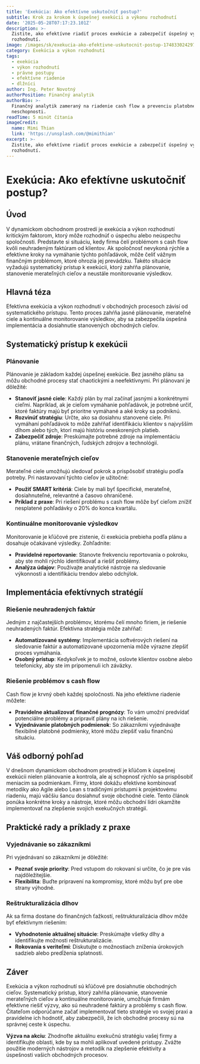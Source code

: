 ```yaml
---
title: 'Exekúcia: Ako efektívne uskutočniť postup?'
subtitle: Krok za krokom k úspešnej exekúcii a výkonu rozhodnutí
date: '2025-05-28T07:17:23.101Z'
description: >-
  Zistite, ako efektívne riadiť proces exekúcie a zabezpečiť úspešný výkon
  rozhodnutí.
image: /images/sk/exekucia-ako-efektivne-uskutocnit-postup-1748330242975.jpg
category: Exekúcia a výkon rozhodnutí
tags:
  - exekúcia
  - výkon rozhodnutí
  - právne postupy
  - efektívne riadenie
  - dlžníci
author: Ing. Peter Novotný
authorPosition: Finančný analytik
authorBio: >-
  Finančný analytik zameraný na riadenie cash flow a prevenciu platobnej
  neschopnosti.
readTime: 5 minút čítania
imageCredit:
  name: Mimi Thian
  link: 'https://unsplash.com/@mimithian'
excerpt: >-
  Zistite, ako efektívne riadiť proces exekúcie a zabezpečiť úspešný výkon
  rozhodnutí.
---
```

# Exekúcia: Ako efektívne uskutočniť postup?

## Úvod

V dynamickom obchodnom prostredí je exekúcia a výkon rozhodnutí kritickým faktorom, ktorý môže rozhodnúť o úspechu alebo neúspechu spoločnosti. Predstavte si situáciu, kedy firma čelí problémom s cash flow kvôli neuhradeným faktúram od klientov. Ak spoločnosť nevykoná rýchle a efektívne kroky na vymáhanie týchto pohľadávok, môže čeliť vážnym finančným problémom, ktoré ohrozia jej prevádzku. Takéto situácie vyžadujú systematický prístup k exekúcii, ktorý zahŕňa plánovanie, stanovenie merateľných cieľov a neustále monitorovanie výsledkov.

## Hlavná téza

Efektívna exekúcia a výkon rozhodnutí v obchodných procesoch závisí od systematického prístupu. Tento proces zahŕňa jasné plánovanie, merateľné ciele a kontinuálne monitorovanie výsledkov, aby sa zabezpečila úspešná implementácia a dosiahnutie stanovených obchodných cieľov.

## Systematický prístup k exekúcii

### Plánovanie

Plánovanie je základom každej úspešnej exekúcie. Bez jasného plánu sa môžu obchodné procesy stať chaotickými a neefektívnymi. Pri plánovaní je dôležité:

- **Stanoviť jasné ciele**: Každý plán by mal začínať jasnými a konkrétnymi cieľmi. Napríklad, ak je cieľom vymáhanie pohľadávok, je potrebné určiť, ktoré faktúry majú byť prioritne vymáhané a aké kroky sa podniknú.
- **Rozvinúť stratégiu**: Určte, ako sa dosiahnu stanovené ciele. Pri vymáhaní pohľadávok to môže zahŕňať identifikáciu klientov s najvyšším dlhom alebo tých, ktorí majú históriu oneskorených platieb.
- **Zabezpečiť zdroje**: Preskúmajte potrebné zdroje na implementáciu plánu, vrátane finančných, ľudských zdrojov a technológií.

### Stanovenie merateľných cieľov

Merateľné ciele umožňujú sledovať pokrok a prispôsobiť stratégiu podľa potreby. Pri nastavovaní týchto cieľov je užitočné:

- **Použiť SMART kritériá**: Ciele by mali byť špecifické, merateľné, dosiahnuteľné, relevantné a časovo ohraničené.
- **Príklad z praxe**: Pri riešení problému s cash flow môže byť cieľom znížiť nesplatené pohľadávky o 20% do konca kvartálu.

### Kontinuálne monitorovanie výsledkov

Monitorovanie je kľúčové pre zistenie, či exekúcia prebieha podľa plánu a dosahuje očakávané výsledky. Zohľadnite:

- **Pravidelné reportovanie**: Stanovte frekvenciu reportovania o pokroku, aby ste mohli rýchlo identifikovať a riešiť problémy.
- **Analýza údajov**: Používajte analytické nástroje na sledovanie výkonnosti a identifikáciu trendov alebo odchýlok.

## Implementácia efektívnych stratégií

### Riešenie neuhradených faktúr

Jedným z najčastejších problémov, ktorému čelí mnoho firiem, je riešenie neuhradených faktúr. Efektívna stratégia môže zahŕňať:

- **Automatizované systémy**: Implementácia softvérových riešení na sledovanie faktúr a automatizované upozornenia môže výrazne zlepšiť proces vymáhania.
- **Osobný prístup**: Kedykoľvek je to možné, oslovte klientov osobne alebo telefonicky, aby ste im pripomenuli ich záväzky.

### Riešenie problémov s cash flow

Cash flow je krvný obeh každej spoločnosti. Na jeho efektívne riadenie môžete:

- **Pravidelne aktualizovať finančné prognózy**: To vám umožní predvídať potenciálne problémy a pripraviť plány na ich riešenie.
- **Vyjednávanie platobných podmienok**: So zákazníkmi vyjednávajte flexibilné platobné podmienky, ktoré môžu zlepšiť vašu finančnú situáciu.

## Váš odborný pohľad

V dnešnom dynamickom obchodnom prostredí je kľúčom k úspešnej exekúcii nielen plánovanie a kontrola, ale aj schopnosť rýchlo sa prispôsobiť meniacim sa podmienkam. Firmy, ktoré dokážu efektívne kombinovať metodiky ako Agile alebo Lean s tradičnými prístupmi k projektovému riadeniu, majú väčšiu šancu dosiahnuť svoje obchodné ciele. Tento článok ponúka konkrétne kroky a nástroje, ktoré môžu obchodní lídri okamžite implementovať na zlepšenie svojich exekučných stratégií.

## Praktické rady a príklady z praxe

### Vyjednávanie so zákazníkmi

Pri vyjednávaní so zákazníkmi je dôležité:

- **Poznať svoje priority**: Pred vstupom do rokovaní si určite, čo je pre vás najdôležitejšie.
- **Flexibilita**: Buďte pripravení na kompromisy, ktoré môžu byť pre obe strany výhodné.

### Reštrukturalizácia dlhov

Ak sa firma dostane do finančných ťažkostí, reštrukturalizácia dlhov môže byť efektívnym riešením:

- **Vyhodnotenie aktuálnej situácie**: Preskúmajte všetky dlhy a identifikujte možnosti reštrukturalizácie.
- **Rokovania s veriteľmi**: Diskutujte o možnostiach zníženia úrokových sadzieb alebo predĺženia splatnosti.

## Záver

Exekúcia a výkon rozhodnutí sú kľúčové pre dosiahnutie obchodných cieľov. Systematický prístup, ktorý zahŕňa plánovanie, stanovenie merateľných cieľov a kontinuálne monitorovanie, umožňuje firmám efektívne riešiť výzvy, ako sú neuhradené faktúry a problémy s cash flow. Čitateľom odporúčame začať implementovať tieto stratégie vo svojej praxi a pravidelne ich hodnotiť, aby zabezpečili, že ich obchodné procesy sú na správnej ceste k úspechu.

**Výzva na akciu**: Zhodnoťte aktuálnu exekučnú stratégiu vašej firmy a identifikujte oblasti, kde by sa mohli aplikovať uvedené prístupy. Zvážte použitie moderných nástrojov a metodík na zlepšenie efektivity a úspešnosti vašich obchodných procesov.

